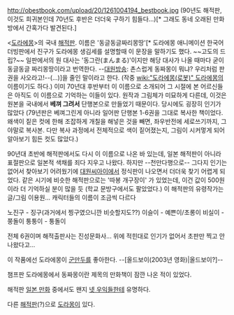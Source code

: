 http://obestbook.com/upload/20/1261004194_bestbook.jpg
(90년도 해적판, 이것도 희귀본인데 70년도 후반은 더더욱 구하기 힘들다...)[* 그래도 동네 오래된 만화방에서 간혹가다 발견된다.]

<[[도라에몽]]>의 국내 [[해적판]]. 이름은 '동글동글짜리몽땅'[* 도라에몽 애니메이션 한국어 더빙판에서 진구가 도라에몽 생김세를 설명할때 이 문장을 말하기도 했다. ~~고도의 드립?~~ 일판에서의 원 대사는 '동그란(まんまる)'이지만 해당 대사가 나올 때마다 굳이 동글동글 짜리몽땅이라고 번역한다. --[[대원방송]]: 촌스럽게 동짜몽이 뭐냐? 우리처럼 판권을 사오라고!--(...)]을 줄인 말이라고 한다. (작중 [[wiki:"도라에몽(로봇)" 도라에몽]]의 이름이기도 하다.) 이미 70년대 후반부터 이 이름으로 소개되어 그 시절에 본 어르신들은 아직도 이 이름으로 기억하는 이들이 있다. 원작과 그림체가 미묘하게 다른데, 이것은 원본을 국내에서 '''베껴 그려서''' 단행본으로 만들었기 때문이다. 당시에도 굉장히 인기가 많았다 (79년판은 베껴그린게 아니라 일어판 단행본 1-6권을 그대로 복사한 책이었다. 왜색이 짙은 컷에 한해 조잡하게 개칠을 해넣은 것을 빼면, 좌우반전에 세로쓰기까지, 그야말로 복사본. 다만 복사 과정에서 전체적으로 색이 짙어졌는지, 그림이 시커멓게 되어 알아보기 힘든 컷도 많았다.)

90년대 초반에 해적판에서도 다시 이 이름으로 나온 바 있는데, 일본 해적판이 아니라 표절판으로 일본적 색채를 죄다 지우고 나왔다. 하지만 --천만다행으로-- 그다지 인기는 없어서 찾아보기 어려웠기에 [[대원씨아이]]에서 정식판이 나오면서 더더욱 찾기 어렵게 되었다. 같은 시기에 비슷한 해적판으로는 '따봉 개구장이' 가 있었는데, 이건 값이 500원이라 더 기억하실 분이 많을 듯 (학교 문방구에서도 팔았었다.) 이 해적판의 유령작가는 글/그림 이용원...
캐릭터들의 이름이 조금씩 다르다

노진구 - 징구(과거에서 찡구였으니깐 비슷할지도??)
이슬이 - 예쁜이/초롱이
비실이 - 쭝돌이
퉁퉁이 - 퉁돌이

전체 6권이며 해적출판사는 진성문화사... 
위에 적힌대로 인기가 없어서 초판만 찍고 안나왔다고...

이 작품에선 도라에몽이 [[군만두]]를 좋아한다. --[올드보이(2003년 영화)|올드보이?]--

챔프판 도라에몽에서 동짜몽이란 제목의 만화책이 잠깐 나온 적이 있었다.

해적판 [[일본 만화]] 중에서도 왠지 [[넷 우익]]들한테 유명하다.

다른 [[해적판]](?)으로 [[도라몽]]이 있다.
